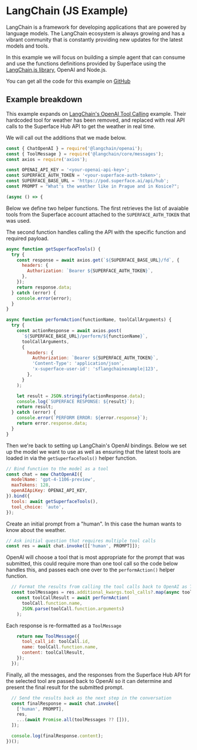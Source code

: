 # LangChain (JS Example)

LangChain is a framework for developing applications that are powered by language models. The LangChain ecosystem is always growing and has a vibrant community that is constantly providing new updates for the latest models and tools.

In this example we will focus on building a simple agent that can consume and use the functions definitions provided by Superface using the [LangChain.js library](https://js.langchain.com/docs/get_started/introduction), OpenAI and Node.js.

You can get all the code for this example on [GitHub](https://github.com/superfaceai/hubapi-example-langchain)

## Example breakdown

This example expands on [LangChain's OpenAI Tool Calling](https://js.langchain.com/docs/integrations/chat/openai#tool-calling) example. Their hardcoded tool for weather has been removed, and replaced with real API calls to the Superface Hub API to get the weather in real time.

We will call out the additions that we made below.

```javascript
const { ChatOpenAI } = require('@langchain/openai');
const { ToolMessage } = require('@langchain/core/messages');
const axios = require('axios');

const OPENAI_API_KEY = '<your-openai-api-key>';
const SUPERFACE_AUTH_TOKEN = '<your-superface-auth-token>';
const SUPERFACE_BASE_URL = 'https://pod.superface.ai/api/hub';
const PROMPT = "What's the weather like in Prague and in Kosice?";

(async () => {
```

Below we define two helper functions. The first retrieves the list of avaiable tools from the Superface account attached to the `SUPERFACE_AUTH_TOKEN` that was used.

The second function handles calling the API with the specific function and required payload.

```javascript
async function getSuperfaceTools() {
  try {
    const response = await axios.get(`${SUPERFACE_BASE_URL}/fd`, {
      headers: {
        Authorization: `Bearer ${SUPERFACE_AUTH_TOKEN}`,
      },
    });
    return response.data;
  } catch (error) {
    console.error(error);
  }
}

async function performAction(functionName, toolCallArguments) {
  try {
    const actionResponse = await axios.post(
      `${SUPERFACE_BASE_URL}/perform/${functionName}`,
      toolCallArguments,
      {
        headers: {
          Authorization: `Bearer ${SUPERFACE_AUTH_TOKEN}`,
          'Content-Type': 'application/json',
          'x-superface-user-id': 'sflangchainexample|123',
        },
      }
    );

    let result = JSON.stringify(actionResponse.data);
    console.log(`SUPERFACE RESPONSE: ${result}`);
    return result;
  } catch (error) {
    console.error(`PERFORM ERROR: ${error.response}`);
    return error.response.data;
  }
}
```

Then we're back to setting up LangChain's OpenAI bindings. Below we set up the model we want to use as well as ensuring that the latest tools are loaded in via the `getSuperfaceTools()` helper function.

```javascript
// Bind function to the model as a tool
const chat = new ChatOpenAI({
  modelName: 'gpt-4-1106-preview',
  maxTokens: 128,
  openAIApiKey: OPENAI_API_KEY,
}).bind({
  tools: await getSuperfaceTools(),
  tool_choice: 'auto',
});
```

Create an initial prompt from a "human". In this case the human wants to know about the weather.

```javascript
// Ask initial question that requires multiple tool calls
const res = await chat.invoke([['human', PROMPT]]);
```

OpenAI will choose a tool that is most appropriate for the prompt that was submitted, this could require more than one tool call so the code below handles this, and passes each one over to the `performAction()` helper function.

```javascript
  // Format the results from calling the tool calls back to OpenAI as ToolMessages
  const toolMessages = res.additional_kwargs.tool_calls?.map(async toolCall => {
    const toolCallResult = await performAction(
      toolCall.function.name,
      JSON.parse(toolCall.function.arguments)
    );
```

Each response is re-formatted as a `ToolMessage`

```javascript
    return new ToolMessage({
      tool_call_id: toolCall.id,
      name: toolCall.function.name,
      content: toolCallResult,
    });
  });
```

Finally, all the messages, and the responses from the Superface Hub API for the selected tool are passed back to OpenAI so it can determine and present the final result for the submitted prompt.

```javascript
  // Send the results back as the next step in the conversation
  const finalResponse = await chat.invoke([
    ['human', PROMPT],
    res,
    ...(await Promise.all(toolMessages ?? [])),
  ]);

  console.log(finalResponse.content);
})();
```
